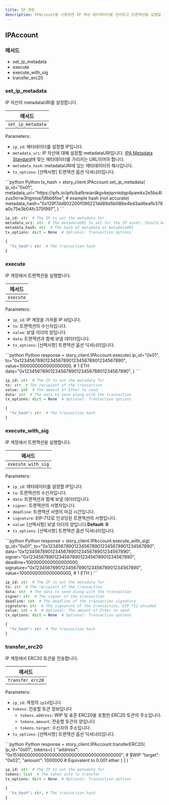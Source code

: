 ```yaml
---
title: IP 계정
description: IPAccount를 사용하면 IP 계정 메타데이터를 관리하고 트랜잭션을 실행할 수 있습니다.
---
```


## IPAccount

### 메서드

* set\_ip\_metadata
* execute
* execute\_with\_sig
* transfer\_erc20

### set\_ip\_metadata

IP 자산의 metadataURI를 설정합니다.

| 메서드               |
| ----------------- |
| `set_ip_metadata` |

Parameters:

* `ip_id`: 메타데이터를 설정할 IP입니다.
* `metadata_uri`: IP 자산에 대해 설정할 metadataURI입니다. [IPA Metadata Standard](/concepts/ip-asset/ipa-metadata-standard)에 맞는 메타데이터를 가리키는 URL이어야 합니다.
* `metadata_hash`: metadataURI에 있는 메타데이터의 해시입니다.
* `tx_options`: \[선택사항] 트랜잭션 옵션 딕셔너리입니다.

<CodeGroup>
  ```python Python
  tx_hash = story_client.IPAccount.set_ip_metadata(
    ip_id="0x01",
    metadata_uri="https://ipfs.io/ipfs/bafkreiardkgvkejqnnkdqp4pamkx2e5bs4lzus5trrw3hgmoa7dlbb6foe",
    # example hash (not accurate)
    metadata_hash="0x129f7dd802200f096221dd89d5b086e4bd3ad6eafb378a0c75e3b04fc375f997",
  )
  ```

  ```python Request Parameters
  ip_id: str  # The IP to set the metadata for
  metadata_uri: str  # The metadataURI to set for the IP asset. Should be a URL pointing to metadata that fits the [IPA Metadata Standard](/concepts/ip-asset/ipa-metadata-standard)
  metadata_hash: str  # The hash of metadata at metadataURI
  tx_options: dict = None  # Optional: Transaction options
  ```

  ```python Response
  {
    "tx_hash": str  # The transaction hash
  }
  ```
</CodeGroup>

### execute

IP 계정에서 트랜잭션을 실행합니다.

| 메서드       |
| --------- |
| `execute` |

Parameters:

* `ip_id`: IP 계정을 가져올 IP Id입니다.
* `to`: 트랜잭션의 수신자입니다.
* `value`: 보낼 이더의 양입니다.
* `data`: 트랜잭션과 함께 보낼 데이터입니다.
* `tx_options`: \[선택사항] 트랜잭션 옵션 딕셔너리입니다.

<CodeGroup>
  ```python Python
  response = story_client.IPAccount.execute(
    ip_id="0x01",
    to="0x1234567890123456789012345678901234567890",
    value=1000000000000000000,  # 1 ETH
    data="0x1234567890123456789012345678901234567890",
  )
  ```

  ```python Request Parameters
  ip_id: str  # The IP to set the metadata for
  to: str  # The recipient of the transaction
  value: int  # The amount of Ether to send
  data: str  # The data to send along with the transaction
  tx_options: dict = None  # Optional: Transaction options
  ```

  ```python Response
  {
    "tx_hash": str  # The transaction hash
  }
  ```
</CodeGroup>

### execute\_with\_sig

IP 계정에서 트랜잭션을 실행합니다.

| 메서드                |
| ------------------ |
| `execute_with_sig` |

Parameters:

* `ip_id`: 메타데이터를 설정할 IP입니다.
* `to`: 트랜잭션의 수신자입니다.
* `data`: 트랜잭션과 함께 보낼 데이터입니다.
* `signer`: 트랜잭션의 서명자입니다.
* `deadline`: 트랜잭션 서명의 마감 시간입니다.
* `signature`: EIP-712로 인코딩된 트랜잭션의 서명입니다.
* `value`: \[선택사항] 보낼 이더의 양입니다.**Default: 0**
* `tx_options`: \[선택사항] 트랜잭션 옵션 딕셔너리입니다.

<CodeGroup>
  ```python Python
  response = story_client.IPAccount.execute_with_sig(
    ip_id="0x01",
    to="0x1234567890123456789012345678901234567890",
    data="0x1234567890123456789012345678901234567890",
    signer="0x1234567890123456789012345678901234567890",
    deadline=1000000000000000000,
    signature="0x1234567890123456789012345678901234567890",
    value=1000000000000000000,  # 1 ETH
  )
  ```

  ```python Request Parameters
  ip_id: str  # The IP to set the metadata for
  to: str  # The recipient of the transaction
  data: str  # The data to send along with the transaction
  signer: str  # The signer of the transaction
  deadline: int  # The deadline of the transaction signature
  signature: str  # The signature of the transaction, EIP-712 encoded
  value: int = 0  # Optional: The amount of Ether to send
  tx_options: dict = None  # Optional: Transaction options
  ```

  ```python Response
  {
    "tx_hash": str  # The transaction hash
  }
  ```
</CodeGroup>

### transfer\_erc20

IP 계정에서 ERC20 토큰을 전송합니다.

| 메서드              |
| ---------------- |
| `transfer_erc20` |

Parameters:

* `ip_id`: 계정의 `ipId`입니다
* `tokens`: 전송할 토큰 정보입니다
  * `tokens.address`: WIP 및 표준 ERC20을 포함한 ERC20 토큰의 주소입니다.
  * `tokens.amount`: 전송할 토큰의 양입니다
  * `tokens.target`: 수신자의 주소입니다.
* `tx_options`: \[선택사항] 트랜잭션 옵션 딕셔너리입니다.

<CodeGroup>
  ```python Python
  response = story_client.IPAccount.transferERC20(
    ip_id="0x01",
    tokens=[
      {
          "address": "0x1514000000000000000000000000000000000000", # $WIP
          "target": "0x02",
          "amount": 1000000  # Equivalent to 0.001 ether
      }
    ]
  )
  ```

  ```python Request Parameters
  ip_id: str  # The IP to set the metadata for
  tokens: list  # The token info to transfer
  tx_options: dict = None  # Optional: Transaction options
  ```

  ```python Response
  {
    "tx_hash": str, # The transaction hash
  }
  ```
</CodeGroup>
